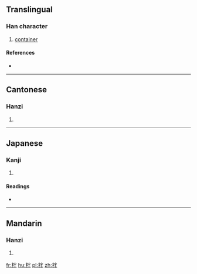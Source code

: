 ==Translingual==

===Han character===
{{Han char|rn=75|rad=木|as=05|sn=9|four=4995<sub>0</sub>|canj=木火手 (DFQ)}}

# [[container]]

====References====
* {{Han ref|kx=0518.130|dkj=14608|dj=0906.130|hdz=21188.050|uh=67C8|ud=26568|bh=CEFD|bd=52989}}

----

==Cantonese==

===Hanzi===
{{yue-hanzi|jyut=|y=bun6}}

# {{defn|Cantonese|sort=木05}}

----

==Japanese==

===Kanji===
{{ja-kanji|grade=|rs=木05}}

# {{defn|Japanese|sort=木05}}

====Readings====
* {{ja-readings|on=[[はん]] (han), [[ばん]] (ban)|kun=[[はち]] (hachi)}}

----

==Mandarin==

===Hanzi===
{{cmn-hanzi|pin=[[pán]] ([[pan2]])|wg=p'an<sup>2</sup>}}

# {{defn|Mandarin|sort=木05}}

[[fr:柈]]
[[hu:柈]]
[[pl:柈]]
[[zh:柈]]